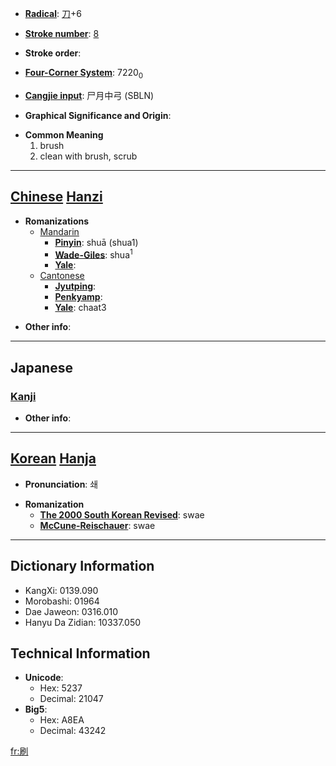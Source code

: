 * '''[[Wiktionary:Chinese radical index| Radical]]''': [[Wiktionary:Chinese radical index 刀|刀]]+6

* '''[[Wiktionary:Chinese total strokes index|Stroke number]]''': [[Wiktionary:Chinese total strokes index 8|8]]

* '''Stroke order''': 

* '''[[Wiktionary:Chinese four corner index|Four-Corner System]]''': 7220<sub>0</sub>

* '''[[Wiktionary:Chinese Cangjie index|Cangjie input]]''': 尸月中弓 (SBLN)

* '''Graphical Significance and Origin''': 

* '''Common Meaning'''
*#brush
*# clean with brush, scrub


----

== [[Chinese]] [[Hanzi]] ==

* '''Romanizations'''
** [[Mandarin]]
*** '''[[Pinyin]]''': shuā (shua1)
*** '''[[Wade-Giles]]''': shua<sup>1</sup>
*** '''[[Yale]]''': 
**[[Cantonese]]
***'''[[Jyutping]]''':
***'''[[Penkyamp]]''': 
***'''[[Yale]]''': chaat3

* '''Other info''': 

----

==Japanese==
===[[Kanji]]===
{{kanji|on readings=[[さつ]] (satsu)|kun readings=[[する]] (suru), [[はく]] (haku), [[はけ]] (hake)}}

* '''Other info''':  

----

== [[Korean]] [[Hanja]] ==

* '''Pronunciation''': 쇄

* '''Romanization'''
** '''[[The 2000 South Korean Revised Romanization|The 2000 South Korean Revised]]''': swae
** '''[[McCune-Reischauer]]''': swae

----

== Dictionary Information ==

* KangXi: 0139.090
* Morobashi: 01964
* Dae Jaweon: 0316.010
* Hanyu Da Zidian: 10337.050

== Technical Information ==

* '''Unicode''':
** Hex: 5237
** Decimal: 21047
* '''Big5''':
** Hex: A8EA
** Decimal: 43242

[[fr:刷]]